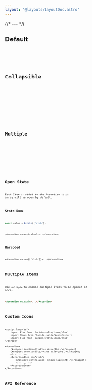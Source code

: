 ```yaml
---
layout: '@layouts/LayoutDoc.astro'
---
```





{/* --- */}

## Default

<Preview client:load>
	<Fragment slot="preview">
		<Example client:load />
	</Fragment>
	<Fragment slot="code">
		<Code code={ExampleRaw} lang="svelte" />
	</Fragment>
</Preview>

## Collapsible

<Preview client:load>
	<Fragment slot="preview">
		<ExampleCollapsible client:load />
	</Fragment>
	<Fragment slot="code">
		<Code code={ExampleCollapsibleRaw} lang="svelte" />
	</Fragment>
</Preview>

## Multiple

<Preview client:load>
	<Fragment slot="preview">
		<ExampleMultiple client:load />
	</Fragment>
	<Fragment slot="code">
		<Code code={ExampleMultipleRaw} lang="svelte" />
	</Fragment>
</Preview>

## Open State

Each Item `id` added to the Accordion `value` array will be open by default.

### State Rune

```ts
const value = $state(['club']);
```

```tsx
<Accordion value={value}>...</Accordion>
```

### Harcoded

```tsx
<Accordion value={['club']}>...</Accordion>
```

## Multiple Items

Use `multiple` to enable multiple items to be opened at once.

```html
<Accordion multiple>...</Accordion>
```

## Custom Icons

```svelte
<script lang="ts">
	import Plus from 'lucide-svelte/icons/plus';
	import Minus from 'lucide-svelte/icons/minus';
	import Club from 'lucide-svelte/icons/club';
</script>

<Accordion>
    {#snippet iconOpen()}<Plus size={16} />{/snippet}
    {#snippet iconClosed()}<Minus size={16} />{/snippet}
    <!-- ... -->
	<AccordionItem id="club">
    	{#snippet controlLead()}<Club size={24} />{/snippet}
    	<!-- ... -->
	<AccordionItem>
</Accordion>
```

## API Reference

<ApiTable  />
